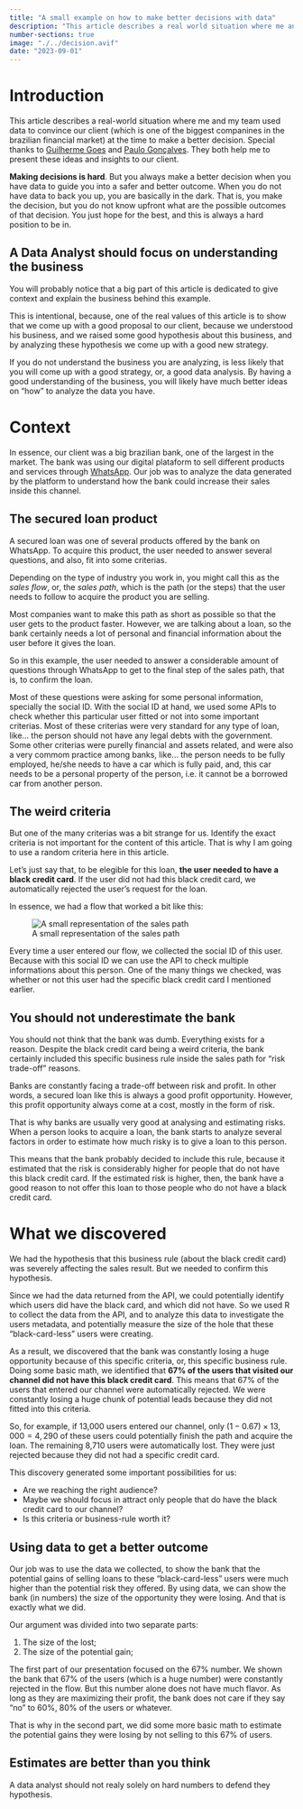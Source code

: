 ```yaml
---
title: "A small example on how to make better decisions with data"
description: "This article describes a real world situation where me and my team used data to convince our client to do a better decision."
number-sections: true
image: "./../decision.avif"
date: "2023-09-01"
---
```


# Introduction

This article describes a real-world situation where me and my team used data
to convince our client (which is one of the biggest companines in the brazilian
financial market) at the time to make a better decision. Special thanks to
[Guilherme Goes](https://www.linkedin.com/in/guilhermeggarcia/) and [Paulo Gonçalves](https://www.linkedin.com/in/paulo-gon-oli/). They both help me to present these ideas and insights to our client.

**Making decisions is hard**. But you always make a better decision when you have data
to guide you into a safer and better outcome. When you do not have data to back you up,
you are basically in the dark. That is, you make the decision, but you do not know
upfront what are the possible outcomes of that decision. You just hope for the best,
and this is always a hard position to be in.


## A Data Analyst should focus on understanding the business

You will probably notice that a big part of this article is dedicated
to give context and explain the business behind this example.

This is intentional, because, one of the real values of this article is
to show that we come up with a good proposal to our client, because we
understood his business, and we raised some good hypothesis about this business,
and by analyzing these hypothesis we come up with a good new strategy.

If you do not understand the business you are analyzing, is less
likely that you will come up with a good strategy, or, a good
data analysis. By having a good understanding of the business,
you will likely have much better ideas on "how" to analyze the data you have.


# Context

In essence, our client was a big brazilian bank, one of the largest in the market.
The bank was using our digital plataform to sell different products and services through
[WhatsApp](https://www.whatsapp.com/). Our job was to analyze the data generated by the
platform to understand how the bank could increase their sales inside this channel.

## The secured loan product

A secured loan was one of several products offered by the bank on WhatsApp.
To acquire this product, the user needed to answer several questions, and also,
fit into some criterias.

Depending on the type of industry you work in, you might call this as the *sales flow*,
or, the *sales path*, which is the path (or the steps) that the user needs
to follow to acquire the product you are selling.

Most companies want to make this path as short as possible so that the user
gets to the product faster. However, we are talking about a loan,
so the bank certainly needs a lot of personal and financial information about the user
before it gives the loan.

So in this example, the user needed to answer a considerable amount
of questions through WhatsApp to get to the final step of the sales path, that is,
to confirm the loan.

Most of these questions were asking for some personal information, specially the social ID.
With the social ID at hand, we used some APIs to check whether this particular user
fitted or not into some important criterias. Most of these criterias
were very standard for any type of loan, like... the person should not have any legal debts
with the government.
Some other criterias were purelly financial and assets related,
and were also a very commom practice among banks, like...
the person needs to be fully employed, he/she needs to have a car which is
fully paid, and, this car needs to be a personal property of the person, i.e. it cannot be 
a borrowed car from another person.


## The weird criteria

But one of the many criterias was a bit strange for us. Identify the exact criteria is not important for the content of this article. That is why I am going to use a random criteria here in this article.

Let's just say that, to be elegible for this loan, **the user needed to have a black credit card**.
If the user did not had this black credit card, we automatically rejected the user's request for
the loan.

In essence, we had a flow that worked a bit like this:

![A small representation of the sales path](./../flow-extended.png)

Every time a user entered our flow, we collected the social ID of this user.
Because with this social ID we can use the API to check multiple informations
about this person. One of the many things we checked, was whether or not
this user had the specific black credit card I mentioned earlier.


## You should not underestimate the bank

You should not think that the bank was dumb. Everything exists for a reason.
Despite the black credit card being a weird criteria, the bank
certainly included this specific business rule
inside the sales path for "risk trade-off" reasons.

Banks are constantly facing a trade-off between risk and profit. In
other words, a secured loan like this is always a good profit opportunity.
However, this profit opportunity always come at a cost, mostly in the form of risk.

That is why banks are usually very good at analysing and estimating risks. When a person
looks to acquire a loan, the bank starts to analyze several factors
in order to estimate how much risky is to give a loan to this person.

This means that the bank probably decided to include this rule,
because it estimated that the risk is considerably higher for people that do
not have this black credit card. If the estimated risk is higher, then,
the bank have a good reason to not offer this loan to
those people who do not have a black credit card.




# What we discovered

We had the hypothesis that this business rule (about the black credit card)
was severely affecting the sales result. But we needed to confirm this hypothesis.

Since we had the data returned from the API, we could potentially identify
which users did have the black card, and which did not have. So we used R to collect the data
from the API, and to analyze this data to investigate the users metadata,
and potentially measure the size of the hole
that these "black-card-less" users were creating.

As a result, we discovered that the bank was constantly losing a huge opportunity because of this
specific criteria, or, this specific business rule.
Doing some basic math, we identified that
**67% of the users that visited our channel did not have this black credit card**.
This means that 67% of the users that entered our channel were automatically rejected.
We were constantly losing a huge chunk of potential leads
because they did not fitted into this criteria.

So, for example, if 13,000 users entered our channel, only $(1 - 0.67) \times 13,000 = 4,290$
of these users could potentially finish the path and acquire the loan. The
remaining 8,710 users were automatically lost. They were just rejected
because they did not had a specific credit card.

This discovery generated some important possibilities for us:

- Are we reaching the right audience?
- Maybe we should focus in attract only people that do have the black credit card to our channel? 
- Is this criteria or business-rule worth it?




## Using data to get a better outcome

Our job was to use the data we collected, to show the bank that the potential gains of
selling loans to these "black-card-less" users were much higher than the
potential risk they offered. By using data, we can show the bank (in
numbers) the size of the opportunity they were losing. And that is exactly what we did.

Our argument was divided into two separate parts:

1. The size of the lost;
1. The size of the potential gain;

The first part of our presentation focused on the 67% number. We shown the
bank that 67% of the users (which is a huge number) were constantly rejected in the flow.
But this number alone does not have much flavor. As long as they are maximizing their profit,
the bank does not care if they say "no" to 60%, 80% of the users or whatever.

That is why in the second part, we did some more basic math to estimate the potential
gains they were losing by not selling to this 67% of users.


## Estimates are better than you think

A data analyst should not realy solely on hard numbers to defend they hypothesis.

<!--
# Collecting the users metadata with R

To identify which users did and did not had the
black credit card, we needed the data returned by the API.
But we had to effectively collect this data. In other words,
this data was not readily and easily available to us.

We had to ask to the API for the metadata of each individual user.
So in essence, we just collected the data returned by the API for each
individual user, then, we organized this data into a concise and structured
form, then, we store it, and then, we analyze it.

To do that, we first collected the social IDs of all the users that
entered in our flow over the last month, and we stored inside a CSV file.
Then, we just imported this CSV file to R, like this:

```r
#| eval: false
library(readr)
social_ids <- read_csv("social-ids.csv")
```

After that, we just created 
-->